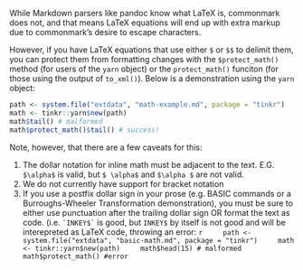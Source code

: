 While Markdown parsers like pandoc know what LaTeX is,
commonmark does not, 
and that means LaTeX equations will end up with extra markup due to commonmark's desire to escape characters.

However, if you have LaTeX equations that use either `$` or `$$` to delimit them, 
you can protect them from formatting changes with the `$protect_math()` method (for users of the `yarn` object) 
or the `protect_math()` funciton (for those using the output of `to_xml()`). 
Below is a demonstration using the `yarn` object:

```r
path <- system.file("extdata", "math-example.md", package = "tinkr")
math <- tinkr::yarn$new(path)
math$tail() # malformed
math$protect_math()$tail() # success!
```

Note, however, that there are a few caveats for this:

1. The dollar notation for inline math must be adjacent to the text. E.G. 
   `$\alpha$` is valid, but `$ \alpha$` and `$\alpha $` are not valid.
2. We do not currently have support for bracket notation
3. If you use a postfix dollar sign in your prose (e.g. BASIC commands or a Burroughs-Wheeler Transformation demonstration),
you must be sure to either use punctuation after the trailing dollar sign OR format the text as code.
(i.e. `` `INKEY$` `` is good, but `INKEY$` by itself is not good and will be interepreted as LaTeX code, throwing an error:
    ```r
    path <- system.file("extdata", "basic-math.md", package = "tinkr")
    math <- tinkr::yarn$new(path)
    math$head(15) # malformed
    math$protect_math() #error
    ```
